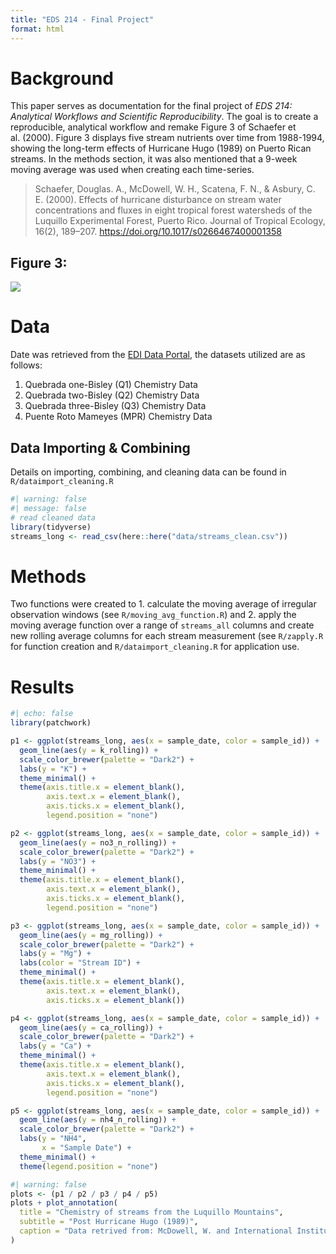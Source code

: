 ```yaml
---
title: "EDS 214 - Final Project"
format: html
---
```


# Background

This paper serves as documentation for the final project of *EDS 214: Analytical Workflows and Scientific Reproducibility*. The goal is to create a reproducible, analytical workflow and remake Figure 3 of Schaefer et al. (2000). Figure 3 displays five stream nutrients over time from 1988-1994, showing the long-term effects of Hurricane Hugo (1989) on Puerto Rican streams. In the methods section, it was also mentioned that a 9-week moving average was used when creating each time-series.

> Schaefer, Douglas. A., McDowell, W. H., Scatena, F. N., & Asbury, C. E. (2000). Effects of hurricane disturbance on stream water concentrations and fluxes in eight tropical forest watersheds of the Luquillo Experimental Forest, Puerto Rico. Journal of Tropical Ecology, 16(2), 189–207. <https://doi.org/10.1017/s0266467400001358>

## Figure 3:

![](../Figure-3.png)

# Data

Date was retrieved from the [EDI Data Portal](https://portal.edirepository.org/nis/mapbrowse?packageid=knb-lter-luq.20.4923064), the datasets utilized are as follows:

1.  Quebrada one-Bisley (Q1) Chemistry Data
2.  Quebrada two-Bisley (Q2) Chemistry Data
3.  Quebrada three-Bisley (Q3) Chemistry Data
4.  Puente Roto Mameyes (MPR) Chemistry Data

## Data Importing & Combining

Details on importing, combining, and cleaning data can be found in `R/dataimport_cleaning.R`

```r
#| warning: false
#| message: false
# read cleaned data
library(tidyverse)
streams_long <- read_csv(here::here("data/streams_clean.csv"))
```

# Methods

Two functions were created to 1. calculate the moving average of irregular observation windows (see `R/moving_avg_function.R`) and 2. apply the moving average function over a range of `streams_all` columns and create new rolling average columns for each stream measurement (see `R/zapply.R` for function creation and `R/dataimport_cleaning.R` for application use.

# Results

```r
#| echo: false
library(patchwork)

p1 <- ggplot(streams_long, aes(x = sample_date, color = sample_id)) +
  geom_line(aes(y = k_rolling)) +
  scale_color_brewer(palette = "Dark2") +
  labs(y = "K") +
  theme_minimal() +
  theme(axis.title.x = element_blank(),
        axis.text.x = element_blank(),
        axis.ticks.x = element_blank(),
        legend.position = "none") 

p2 <- ggplot(streams_long, aes(x = sample_date, color = sample_id)) +
  geom_line(aes(y = no3_n_rolling)) +
  scale_color_brewer(palette = "Dark2") +
  labs(y = "NO3") +
  theme_minimal() +
  theme(axis.title.x = element_blank(),
        axis.text.x = element_blank(),
        axis.ticks.x = element_blank(),
        legend.position = "none")

p3 <- ggplot(streams_long, aes(x = sample_date, color = sample_id)) +
  geom_line(aes(y = mg_rolling)) +
  scale_color_brewer(palette = "Dark2") +
  labs(y = "Mg") +
  labs(color = "Stream ID") +
  theme_minimal() +
  theme(axis.title.x = element_blank(),
        axis.text.x = element_blank(),
        axis.ticks.x = element_blank())

p4 <- ggplot(streams_long, aes(x = sample_date, color = sample_id)) +
  geom_line(aes(y = ca_rolling)) +
  scale_color_brewer(palette = "Dark2") +
  labs(y = "Ca") +
  theme_minimal() +
  theme(axis.title.x = element_blank(),
        axis.text.x = element_blank(),
        axis.ticks.x = element_blank(),
        legend.position = "none")

p5 <- ggplot(streams_long, aes(x = sample_date, color = sample_id)) +
  geom_line(aes(y = nh4_n_rolling)) +
  scale_color_brewer(palette = "Dark2") +
  labs(y = "NH4",
       x = "Sample Date") +
  theme_minimal() +
  theme(legend.position = "none")
```

```r
#| warning: false
plots <- (p1 / p2 / p3 / p4 / p5)
plots + plot_annotation(
  title = "Chemistry of streams from the Luquillo Mountains",
  subtitle = "Post Hurricane Hugo (1989)",
  caption = "Data retrived from: McDowell, W. and International Institute of Tropical Forestry(IITF), USDA Forest Service.. 2024."
)
```
